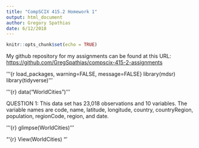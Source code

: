 ```yaml
---
title: "CompSCIX 415.2 Homework 1"
output: html_document
author: Gregory Spathias
date: 6/12/2018
---
```


```r
knitr::opts_chunk$set(echo = TRUE)
```
My github repository for my assignments can be found at this URL: [https://github.com/GregSpathias/compscix-415-2-assignments](https://github.com/GregSpathias/compscix-415-2-assignments)

'''{r load_packages, warning=FALSE, message=FALSE}
library(mdsr)
library(tidyverse)
'''

'''{r}
data("WorldCities")
'''

QUESTION 1: This data set has 23,018 observations and 10 variables. The variable names are code, name, latitude, longitude, country, countryRegion, population, regionCode, region, and date.

'''{r}
glimpse(WorldCities)
'''

"'{r}
View(WorldCities)
"'



